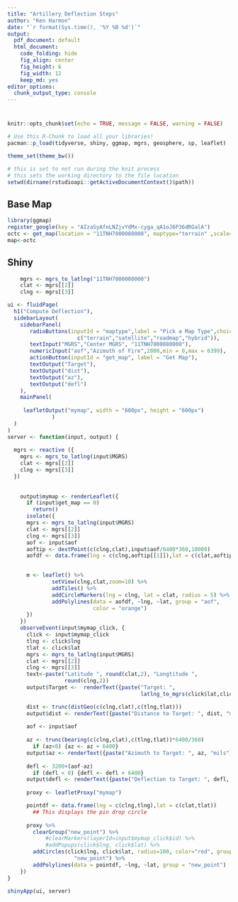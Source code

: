 ```yaml
---
title: "Artillery Deflection Steps"
author: "Ken Harmon"
date: "`r format(Sys.time(), '%Y %B %d')`"
output:
  pdf_document: default
  html_document:
    code_folding: hide
    fig_align: center
    fig_height: 6
    fig_width: 12
    keep_md: yes
editor_options:
  chunk_output_type: console
---
```


# {.tabset .tabset-fade}

```r
knitr::opts_chunk$set(echo = TRUE, message = FALSE, warning = FALSE)
```

```r
# Use this R-Chunk to load all your libraries!
pacman::p_load(tidyverse, shiny, ggmap, mgrs, geosphere, sp, leaflet)

theme_set(theme_bw())
```

```r
# this is set to not run during the knit process
# this sets the working directory to the file location
setwd(dirname(rstudioapi::getActiveDocumentContext()$path))
```

## Base Map

```r
library(ggmap)
register_google(key = "AIzaSyAfnLNZjvYdMx-cyga_qA1oJ6P36dRGalA") 
octc <- get_map(location = "11TNH7000080000", maptype="terrain" ,scale=4, zoom =10)
map<-octc
```


## Shiny

```r
    mgrs <- mgrs_to_latlng("11TNH7000080000")
    clat <- mgrs[[2]]
    clng <- mgrs[[3]]

ui <- fluidPage(
  h1("Compute Deflection"),
  sidebarLayout(
    sidebarPanel(
       radioButtons(inputId = "maptype",label = "Pick a Map Type",choices = 
                      c("terrain","satellite","roadmap","hybrid")),
       textInput("MGRS","Center MGRS", "11TNH7000080000"),
       numericInput("aof","Azimuth of Fire",2000,min = 0,max = 6399),
       actionButton(inputId = "get_map", label = "Get Map"),
       textOutput("Target"),
       textOutput("dist"),
       textOutput("az"),
       textOutput("defl")
    ),
    mainPanel(
     
     leafletOutput("mymap", width = "600px", height = "600px")
              )
  )
)
server <- function(input, output) {
  
  mgrs <- reactive ({
    mgrs <- mgrs_to_latlng(input$MGRS)
    clat <- mgrs[[2]]
    clng <- mgrs[[3]]
  })
  
  
    output$mymap <- renderLeaflet({
      if (input$get_map == 0) 
        return()
      isolate({
      mgrs <- mgrs_to_latlng(input$MGRS)
      clat <- mgrs[[2]]
      clng <- mgrs[[3]]
      aof <- input$aof
      aoftip <- destPoint(c(clng,clat),input$aof/6400*360,10000)
      aofdf <- data.frame(lng = c(clng,aoftip[[1]]),lat = c(clat,aoftip[[2]]))

      
      m <- leaflet() %>% 
              setView(clng,clat,zoom=10) %>%
              addTiles() %>%
              addCircleMarkers(lng = clng, lat = clat, radius = 5) %>%
              addPolylines(data = aofdf, ~lng, ~lat, group = "aof", 
                           color = "orange")
      })
    })
    observeEvent(input$mymap_click, {
      click <- input$mymap_click
      tlng <- click$lng
      tlat <- click$lat
      mgrs <- mgrs_to_latlng(input$MGRS)
      clat <- mgrs[[2]]
      clng <- mgrs[[3]]
      text<-paste("Latitude ", round(clat,2), "Longtitude ",
                  round(clng,2))
      output$Target <-  renderText({paste("Target: ", 
                                          latlng_to_mgrs(click$lat,click$lng))})

      dist <- trunc(distGeo(c(clng,clat),c(tlng,tlat)))
      output$dist <- renderText({paste("Distance to Target: ", dist, "m")})
    
      aof <- input$aof
      
      az <- trunc(bearing(c(clng,clat),c(tlng,tlat))*6400/360)
        if (az<0) {az <- az + 6400}
      output$az <- renderText({paste("Azimuth to Target: ", az, "mils")})
    
      defl <- 3200+(aof-az)
        if (defl < 0) {defl <- defl + 6400}
      output$defl <- renderText({paste("Deflection to Target: ", defl, "mils")})
      
      proxy <- leafletProxy("mymap")

      pointdf <- data.frame(lng = c(clng,tlng),lat = c(clat,tlat))
        ## This displays the pin drop circle
      
      proxy %>% 
        clearGroup("new_point") %>%
            #clearMarkers(layerId=input$mymap_click$id) %>%
            #addPopups(click$lng, click$lat) %>%
        addCircles(click$lng, click$lat, radius=100, color="red", group = 
                     "new_point") %>%
        addPolylines(data = pointdf, ~lng, ~lat, group = "new_point")
    })
}

shinyApp(ui, server)
```
